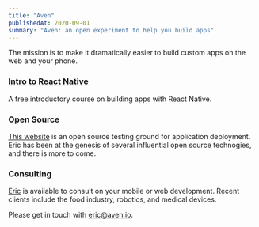 ```yaml
---
title: "Aven"
publishedAt: 2020-09-01
summary: "Aven: an open experiment to help you build apps"
---
```


The mission is to make it dramatically easier to build custom apps on the web and your phone.

### [Intro to React Native](/react-native)

A free introductory course on building apps with React Native.


### Open Source

[This website](/sky-site) is an open source testing ground for application deployment. Eric has been at the genesis of several influential open source technogies, and there is more to come.


### Consulting

[Eric](/eric-vicenti) is available to consult on your mobile or web development. Recent clients include the food industry, robotics, and medical devices.

Please get in touch with [eric@aven.io](mailto:eric@aven.io).

<!--- © Aven LLC and Aven Contributors. Licensed under Creative Commons CC BY-NC-SA 4.0 https://creativecommons.org/licenses/by-nc-sa/4.0/ -->
